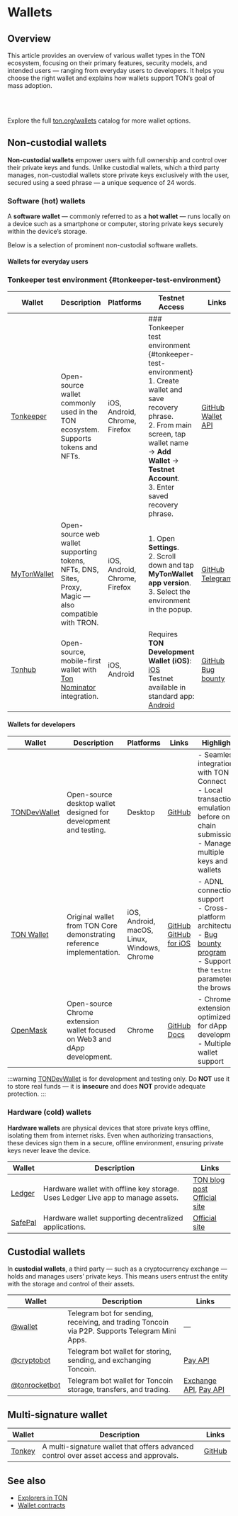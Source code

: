 

# Wallets

## Overview

This article provides an overview of various wallet types in the TON ecosystem, focusing on their primary features, security models, and intended users — ranging from everyday users to developers. It helps you choose the right wallet and explains how wallets support TON’s goal of mass adoption.

<br />

<Player url="https://www.youtube.com/watch?v=OfW96enpD4Q" />

<br />

Explore the full [ton.org/wallets](https://ton.org/wallets) catalog for more wallet options.

## Non-custodial wallets

**Non-custodial wallets** empower users with full ownership and control over their private keys and funds. Unlike custodial wallets, which a third party manages, non-custodial wallets store private keys exclusively with the user, secured using a seed phrase — a unique sequence of 24 words.

### Software (hot) wallets

A **software wallet** — commonly referred to as a **hot wallet** — runs locally on a device such as a smartphone or computer, storing private keys securely within the device’s storage.

Below is a selection of prominent non-custodial software wallets.

#### Wallets for everyday users

### Tonkeeper test environment {#tonkeeper-test-environment}

| Wallet | Description | Platforms | Testnet Access | Links |
| --- | --- | --- | --- | --- |
| [Tonkeeper](https://tonkeeper.com) | Open-source wallet commonly used in the TON ecosystem. Supports tokens and NFTs. | iOS, Android, Chrome, Firefox | ### Tonkeeper test environment {#tonkeeper-test-environment}<br />1. Create wallet and save recovery phrase.<br />2. From main screen, tap wallet name → **Add Wallet** → **Testnet Account**.<br />3. Enter saved recovery phrase. | [GitHub](https://github.com/tonkeeper)<br />[Wallet API](https://github.com/tonkeeper/wallet-api) |
| [MyTonWallet](https://mytonwallet.io) | Open-source web wallet supporting tokens, NFTs, DNS, Sites, Proxy, Magic — also compatible with TRON. | iOS, Android, Chrome, Firefox | 1. Open **Settings**.<br />2. Scroll down and tap **MyTonWallet app version**.<br />3. Select the environment in the popup. | [GitHub](https://github.com/mytonwalletorg/mytonwallet)<br />[Telegram](https://t.me/MyTonWalletRu) |
| [Tonhub](https://tonhub.com) | Open-source, mobile-first wallet with [Ton Nominator](https://github.com/tonwhales/ton-nominators) integration. | iOS, Android | Requires <strong>TON Development Wallet (iOS)</strong>:<br />[iOS](https://apps.apple.com/app/ton-development-wallet/id1607857373)<br />Testnet available in standard app:<br />[Android](https://play.google.com/store/apps/details?id=com.tonhub.wallet) | [GitHub](https://github.com/tonwhales/wallet)<br />[Bug bounty](https://tonwhales.com/bounty) |


#### Wallets for developers

| Wallet | Description | Platforms | Links | Highlights |
| --- | --- | --- | --- | --- |
| [TONDevWallet](https://github.com/TonDevWallet/TonDevWallet) | Open-source desktop wallet designed for development and testing. | Desktop | [GitHub](https://github.com/TonDevWallet/TonDevWallet) | - Seamless integration with TON Connect<br />- Local transaction emulation before on-chain submission<br />- Manage multiple keys and wallets |
| [TON Wallet](https://chrome.google.com/webstore/detail/ton-wallet/nphplpgoakhhjchkkhmiggakijnkhfnd) | Original wallet from TON Core demonstrating reference implementation. | iOS, Android, macOS, Linux, Windows, Chrome | [GitHub](https://github.com/ton-blockchain/ton-wallet)<br />[GitHub for iOS](https://github.com/ton-blockchain/wallet-ios) | - ADNL connection support<br />- Cross-platform architecture<br />- [Bug bounty program](https://github.com/ton-blockchain/bug-bounty)<br />- Supports the `testnet` parameter in the browser |
| [OpenMask](https://www.openmask.app/) | Open-source Chrome extension wallet focused on Web3 and dApp development. | Chrome | [GitHub](https://github.com/OpenProduct/openmask-extension)<br />[Docs](https://www.openmask.app/docs/introduction) | - Chrome extension optimized for dApp development<br />- Multiple wallet support |

:::warning
[TONDevWallet](https://github.com/TonDevWallet/TonDevWallet) is for development and testing only.
Do **NOT** use it to store real funds — it is **insecure** and does **NOT** provide adequate protection.
:::


### Hardware (cold) wallets

**Hardware wallets** are physical devices that store private keys offline, isolating them from internet risks. Even when authorizing transactions, these devices sign them in a secure, offline environment, ensuring private keys never leave the device.


| Wallet | Description                                                                      | Links |
|--------|----------------------------------------------------------------------------------|--------|
| [Ledger](https://www.ledger.com/) | Hardware wallet with offline key storage. Uses Ledger Live app to manage assets. | [TON blog post](https://blog.ton.org/ton-is-coming-to-ledger-hardware-wallets)<br/>[Official site](https://www.ledger.com/) |
| [SafePal](https://www.safepal.com/en/) | Hardware wallet supporting decentralized applications.                          | [Official site](https://www.safepal.com/en/) |



## Custodial wallets

In **custodial wallets**, a third party — such as a cryptocurrency exchange — holds and manages users’ private keys. This means users entrust the entity with the storage and control of their assets.

| Wallet | Description | Links                                                                                                             |
|--------|-------------|-------------------------------------------------------------------------------------------------------------------|
| [@wallet](https://t.me/wallet) | Telegram bot for sending, receiving, and trading Toncoin via P2P. Supports Telegram Mini Apps. | —                                                                                                                 |
| [@cryptobot](https://t.me/cryptobot)  | Telegram bot wallet for storing, sending, and exchanging Toncoin. | [Pay API](https://help.crypt.bot/crypto-pay-api)                                                                  |
| [@tonrocketbot](https://t.me/tonrocketbot) | Telegram bot wallet for Toncoin storage, transfers, and trading. | [Exchange API](https://trade.ton-rocket.com/api/), [Pay API](https://pay.ton-rocket.com/api/)                      |


## Multi-signature wallet

| Wallet   | Description | Links |
|----------|-------------|-------|
| [Tonkey](https://tonkey.app/) | A multi-signature wallet that offers advanced control over asset access and approvals. | [GitHub](https://github.com/tonkey-app) |


## See also

- [Explorers in TON](/v3/concepts/dive-into-ton/ton-ecosystem/explorers-in-ton/)
- [Wallet contracts](/v3/documentation/smart-contracts/contracts-specs/wallet-contracts/)

<Feedback />
